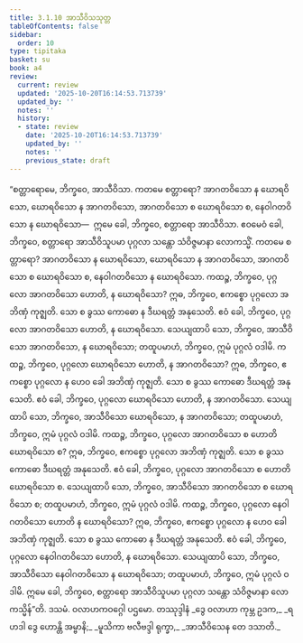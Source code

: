 ```yaml
---
title: 3.1.10 အာသီဝိသသုတ္တ
tableOfContents: false
sidebar:
  order: 10
type: tipitaka
basket: su
book: a4
review:
  current: review
  updated: '2025-10-20T16:14:53.713739'
  updated_by: ''
  notes: ''
  history:
  - state: review
    date: '2025-10-20T16:14:53.713739'
    updated_by: ''
    notes: ''
    previous_state: draft
---
```



<DynamicBreadcrumb />


<ReviewStatus review={frontmatter.review} showDetails={true} />

<HypothesisAnnotation frontmatter={frontmatter} />

<Division number="110" book="a4" e="ch" v="15" p="425">

<Paragraph number="724" book="a4">
“စတ္တာရောမေ, ဘိက္ခဝေ, အာသီဝိသာ. ကတမေ စတ္တာရော? အာဂတဝိသော န ဃောရဝိသော, ဃောရဝိသော န အာဂတဝိသော, အာဂတဝိသော စ ဃောရဝိသော စ, နေဝါဂတဝိသော န ဃောရဝိသော—  ဣမေ ခေါ, ဘိက္ခဝေ, စတ္တာရော အာသီဝိသာ. ဧဝမေဝံ ခေါ, ဘိက္ခဝေ, စတ္တာရော အာသီဝိသူပမာ ပုဂ္ဂလာ သန္တော သံဝိဇ္ဇမာနာ လောကသ္မိံ. ကတမေ စတ္တာရော? အာဂတဝိသော န ဃောရဝိသော, ဃောရဝိသော န အာဂတဝိသော, အာဂတဝိသော စ ဃောရဝိသော စ, နေဝါဂတဝိသော န ဃောရဝိသော.
</Paragraph>

<Paragraph number="725" book="a4">
ကထဉ္စ, ဘိက္ခဝေ, ပုဂ္ဂလော အာဂတဝိသော ဟောတိ, န ဃောရဝိသော? ဣဓ, ဘိက္ခဝေ, ဧကစ္စော ပုဂ္ဂလော အဘိဏှံ ကုဇ္ဈတိ. သော စ ခွဿ ကောဓော န ဒီဃရတ္တံ အနုသေတိ. ဧဝံ ခေါ, ဘိက္ခဝေ, ပုဂ္ဂလော အာဂတဝိသော ဟောတိ, န ဃောရဝိသော. သေယျထာပိ သော, ဘိက္ခဝေ, အာသီဝိသော အာဂတဝိသော, န ဃောရဝိသော; တထူပမာဟံ, ဘိက္ခဝေ, ဣမံ ပုဂ္ဂလံ ဝဒါမိ.
</Paragraph>

<Paragraph number="726" book="a4">
ကထဉ္စ, ဘိက္ခဝေ, ပုဂ္ဂလော ဃောရဝိသော ဟောတိ, န အာဂတဝိသော? ဣဓ, ဘိက္ခဝေ, ဧကစ္စော ပုဂ္ဂလော န ဟေဝ ခေါ အဘိဏှံ ကုဇ္ဈတိ. သော စ ခွဿ ကောဓော ဒီဃရတ္တံ အနုသေတိ. ဧဝံ ခေါ, ဘိက္ခဝေ, ပုဂ္ဂလော ဃောရဝိသော ဟောတိ, န အာဂတဝိသော. သေယျထာပိ သော, ဘိက္ခဝေ, အာသီဝိသော ဃောရဝိသော, န အာဂတဝိသော; တထူပမာဟံ, ဘိက္ခဝေ, ဣမံ ပုဂ္ဂလံ ဝဒါမိ.
</Paragraph>

<Paragraph number="727" book="a4">
ကထဉ္စ, ဘိက္ခဝေ, ပုဂ္ဂလော အာဂတဝိသော စ ဟောတိ ဃောရဝိသော စ? ဣဓ, ဘိက္ခဝေ, ဧကစ္စော ပုဂ္ဂလော အဘိဏှံ ကုဇ္ဈတိ. သော စ ခွဿ ကောဓော ဒီဃရတ္တံ အနုသေတိ. ဧဝံ ခေါ, ဘိက္ခဝေ, ပုဂ္ဂလော အာဂတဝိသော စ ဟောတိ ဃောရဝိသော စ. သေယျထာပိ သော, ဘိက္ခဝေ, အာသီဝိသော အာဂတဝိသော စ ဃောရဝိသော စ; တထူပမာဟံ, ဘိက္ခဝေ, ဣမံ ပုဂ္ဂလံ ဝဒါမိ.
</Paragraph>

<Paragraph number="728" book="a4">
ကထဉ္စ, ဘိက္ခဝေ, ပုဂ္ဂလော နေဝါဂတဝိသော ဟောတိ န ဃောရဝိသော? ဣဓ, ဘိက္ခဝေ, ဧကစ္စော ပုဂ္ဂလော န ဟေဝ ခေါ အဘိဏှံ ကုဇ္ဈတိ. သော စ ခွဿ ကောဓော န ဒီဃရတ္တံ အနုသေတိ. ဧဝံ ခေါ, ဘိက္ခဝေ, ပုဂ္ဂလော နေဝါဂတဝိသော ဟောတိ, န ဃောရဝိသော. သေယျထာပိ သော, ဘိက္ခဝေ, အာသီဝိသော နေဝါဂတဝိသော န ဃောရဝိသော; တထူပမာဟံ, ဘိက္ခဝေ, ဣမံ ပုဂ္ဂလံ ဝဒါမိ. ဣမေ ခေါ, ဘိက္ခဝေ, စတ္တာရော အာသီဝိသူပမာ ပုဂ္ဂလာ သန္တော သံဝိဇ္ဇမာနာ လောကသ္မိန်”တိ.

</Paragraph>
</Division>

<Paragraph number="729" type="center" book="a4">
ဒသမံ.



</Paragraph>

<Paragraph number="730" type="center" book="a4">
ဝလာဟကဝဂ္ဂေါ ပဌမော.



</Paragraph>

<Paragraph number="731" type="center" book="a4">
တဿုဒ္ဒါနံ


</Paragraph>

<Paragraph number="732" type="verses" book="a4">
_ဒွေ ဝလာဟာ ကုမ္ဘ ဥဒက,_  
_ရဟဒါ ဒွေ ဟောန္တိ အမ္ဗာနိ;_  
_မူသိကာ ဗလီဗဒ္ဒါ ရုက္ခာ,_  
_အာသီဝိသေန တေ ဒသာတိ._
</Paragraph>